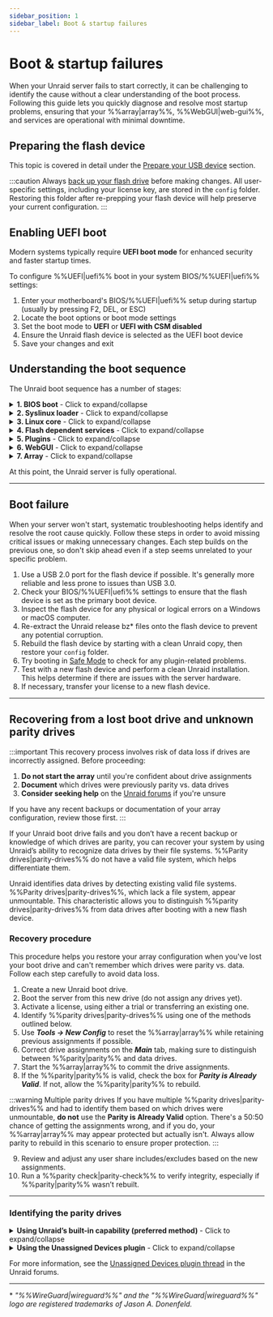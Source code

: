 ```yaml
---
sidebar_position: 1
sidebar_label: Boot & startup failures
---
```



# Boot & startup failures

When your Unraid server fails to start correctly, it can be challenging to identify the cause without a clear understanding of the boot process. Following this guide lets you quickly diagnose and resolve most startup problems, ensuring that your %%array|array%%, %%WebGUI|web-gui%%, and services are operational with minimal downtime.

## Preparing the flash device

This topic is covered in detail under the [Prepare your USB device](../../getting-started/set-up-unraid/create-your-bootable-media.mdx#prepare-your-usb-device) section.

:::caution
Always [back up your flash drive](../../system-administration/maintain-and-update/changing-the-flash-device.mdx#backing-up-your-flash-device) before making changes. All user-specific settings, including your license key, are stored in the `config` folder. Restoring this folder after re-prepping your flash device will help preserve your current configuration.
:::

## Enabling UEFI boot

Modern systems typically require **UEFI boot mode** for enhanced security and faster startup times.

To configure %%UEFI|uefi%% boot in your system BIOS/%%UEFI|uefi%% settings:

1. Enter your motherboard's BIOS/%%UEFI|uefi%% setup during startup (usually by pressing F2, DEL, or ESC)
2. Locate the boot options or boot mode settings
3. Set the boot mode to **UEFI** or **UEFI with CSM disabled**
4. Ensure the Unraid flash device is selected as the UEFI boot device
5. Save your changes and exit

## Understanding the boot sequence

The Unraid boot sequence has a number of stages:

<details>
<summary><strong>1. BIOS boot</strong> - Click to expand/collapse</summary>

The BIOS/UEFI firmware initializes hardware and locates the bootable device. This is the foundation of the entire boot process.

- The motherboard BIOS recognizes the Unraid bootable flash device.
- Setting the flash device as the default boot device varies based on your BIOS; check your motherboard manual for guidance.
- The flash device supports both **legacy (CSM)** and **%%UEFI|uefi%%** boot modes.
- For %%UEFI|uefi%% boot, ensure the `EFI` folder on the flash device does not have a trailing hyphen (`-`).

</details>

<details>
<summary><strong>2. Syslinux loader</strong> - Click to expand/collapse</summary>

The bootloader presents startup options and loads the Linux kernel into memory. This stage determines which operating system or diagnostic tool will run.

- Boot menu entries are defined in the `syslinux/syslinux.cfg` file on the flash device.
- You can edit this file through the %%WebGUI|web-gui%% under ***Main → Syslinux configuration***.
- **Memtest86+**, which ships with current builds of Unraid, works in both legacy and %%UEFI|uefi%% modes. For older Unraid versions, obtain a compatible version from [the official Memtest site](https://www.memtest86.com/) for %%UEFI|uefi%%.
- If no option is selected, the default boots after a timeout, which is useful for headless operation.

</details>

<details>
<summary><strong>3. Linux core</strong> - Click to expand/collapse</summary>

The Linux kernel initializes and begins hardware detection. This is where the operating system takes control from the bootloader.

- **Syslinux** loads the Linux core from the flash device into RAM.
- You’ll see console messages showing bz* files loading.
- Errors at this stage often indicate issues with the flash device.
- Linux detects hardware during startup.

</details>

<details>
<summary><strong>4. Flash dependent services</strong> - Click to expand/collapse</summary>

The flash device becomes accessible and essential services begin loading. This stage is critical for configuration and network access.

- The flash device mounts at `/boot`.
- If it fails to mount, you may still see a login prompt, but this indicates an incomplete boot.
- Use the `df` command to check if `/boot` is mounted.
- The flash device must be labeled **UNRAID** (all caps) for proper mounting.
- Additional drivers and firmware will become available at this stage.
- Configuration is loaded into RAM.
- Standard Linux services, including networking and %%WireGuard|wireguard%% VPN (if enabled), start here.

</details>

<details>
<summary><strong>5. Plugins</strong> - Click to expand/collapse</summary>

Third-party extensions and customizations are loaded to enhance system functionality. Plugin issues can prevent successful startup.

- Installed plugins are loaded during this step.
- **Safe boot** options can suppress plugin loading if needed.

</details>

<details>
<summary><strong>6. WebGUI</strong> - Click to expand/collapse</summary>

The web-based management interface becomes available, allowing remote administration and configuration of your server.

- The %%WebGUI|web-gui%% starts at this point.
- The `config/go` file on the flash device can run user commands before or after the %%WebGUI|web-gui%% starts.

</details>

<details>
<summary><strong>7. Array</strong> - Click to expand/collapse</summary>

Storage devices are mounted and made available, completing the boot process. This is where your data becomes accessible.

- If auto-start is enabled, the %%array|array%% starts here; otherwise, a manual start will be required.
- Drives will be mounted as `/dev/diskX` and `/mnt/cache` (if present).
- Shares become available on the network as `/mnt/user/sharename`.
- Docker containers will start in the order specified on the Docker tab, with customizable delays.
- Auto-start virtual machines (%%VMs|vm%%) will also launch.

</details>

At this point, the Unraid server is fully operational.

---

## Boot failure

When your server won't start, systematic troubleshooting helps identify and resolve the root cause quickly. Follow these steps in order to avoid missing critical issues or making unnecessary changes. Each step builds on the previous one, so don't skip ahead even if a step seems unrelated to your specific problem.

1. Use a USB 2.0 port for the flash device if possible. It's generally more reliable and less prone to issues than USB 3.0.
2. Check your BIOS/%%UEFI|uefi%% settings to ensure that the flash device is set as the primary boot device.
3. Inspect the flash device for any physical or logical errors on a Windows or macOS computer.
4. Re-extract the Unraid release bz* files onto the flash device to prevent any potential corruption.
5. Rebuild the flash device by starting with a clean Unraid copy, then restore your `config` folder.
6. Try booting in [Safe Mode](../../using-unraid-to/customize-your-experience/plugins.mdx#troubleshooting-with-safe-mode) to check for any plugin-related problems.
7. Test with a new flash device and perform a clean Unraid installation. This helps determine if there are issues with the server hardware.
8. If necessary, transfer your license to a new flash device.

---

## Recovering from a lost boot drive and unknown parity drives

:::important
This recovery process involves risk of data loss if drives are incorrectly assigned. Before proceeding:

1. **Do not start the array** until you're confident about drive assignments
2. **Document** which drives were previously parity vs. data drives
3. **Consider seeking help** on the [Unraid forums](https://forums.unraid.net/) if you're unsure

If you have any recent backups or documentation of your array configuration, review those first.
:::

If your Unraid boot drive fails and you don’t have a recent backup or knowledge of which drives are parity, you can recover your system by using Unraid’s ability to recognize data drives by their file systems. %%Parity drives|parity-drives%% do not have a valid file system, which helps differentiate them.

Unraid identifies data drives by detecting existing valid file systems. %%Parity drives|parity-drives%%, which lack a file system, appear unmountable. This characteristic allows you to distinguish %%parity drives|parity-drives%% from data drives after booting with a new flash device.

### Recovery procedure

This procedure helps you restore your array configuration when you've lost your boot drive and can't remember which drives were parity vs. data. Follow each step carefully to avoid data loss.

1. Create a new Unraid boot drive.
2. Boot the server from this new drive (do not assign any drives yet).
3. Activate a license, using either a trial or transferring an existing one.
4. Identify %%parity drives|parity-drives%% using one of the methods outlined below.
5. Use ***Tools → New Config*** to reset the %%array|array%% while retaining previous assignments if possible.
6. Correct drive assignments on the ***Main*** tab, making sure to distinguish between %%parity|parity%% and data drives.
7. Start the %%array|array%% to commit the drive assignments.
8. If the %%parity|parity%% is valid, check the box for ***Parity is Already Valid***. If not, allow the %%parity|parity%% to rebuild.

:::warning Multiple parity drives
If you have multiple %%parity drives|parity-drives%% and had to identify them based on which drives were unmountable, **do not** use the **Parity is Already Valid** option. There's a 50:50 chance of getting the assignments wrong, and if you do, your %%array|array%% may appear protected but actually isn't. Always allow parity to rebuild in this scenario to ensure proper protection.
:::

9. Review and adjust any user share includes/excludes based on the new assignments.
10. Run a %%parity check|parity-check%% to verify integrity, especially if %%parity|parity%% wasn’t rebuilt.

---

### Identifying the parity drives

<details>
<summary><strong>Using Unraid’s built-in capability (preferred method)</strong> - Click to expand/collapse</summary>

This method does not require plugins, but it will invalidate %%parity|parity%%, necessitating a rebuild.

To use this method:

1. Assign all drives as data drives and start it.
2. %%Parity drives|parity-drives%% will show as unmountable since they lack a valid file system.
3. Confirm that the number of unmountable drives matches your %%parity|parity%% count.
4. Take note of the serial numbers of these drives.
5. If relevant, you can check mounted data drives to confirm their order.

</details>

<details>
<summary><strong>Using the Unassigned Devices plugin</strong> - Click to expand/collapse</summary>

This plugin-based method preserves the validity of %%parity|parity%% by mounting drives in read-only mode.

To use this method:

1. Install the [**Unassigned Devices** plugin](https://unraid.net/community/apps?q=unassigned+devices#r:~:text=don%27t%20be%20carefull!!!-,Unassigned%20Devices,-dlandon) from the ***Apps*** tab.
2. Mount each disk read-only, one at a time.
3. Drives that fail to mount are likely %%parity drives|parity-drives%% (you cannot differentiate between parity1 and parity2).
4. Inspect mounted data drives to identify their order, if necessary.

</details>

For more information, see the [Unassigned Devices plugin thread](https://forums.unraid.net/topic/55481-unassigned-devices-managing-unassigned-devices-without-rebooting/) in the Unraid forums.

---

\* *"%%WireGuard|wireguard%%" and the "%%WireGuard|wireguard%%" logo are registered trademarks of Jason A. Donenfeld.*
